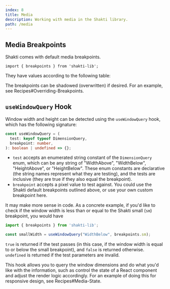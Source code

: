 ```yaml
---
index: 8
title: Media
description: Working with media in the Shakti library.
path: /media
---
```


## Media Breakpoints
Shakti comes with default media breakpoints.

```tsx
import { breakpoints } from 'shakti-lib';
```

They have values according to the following table:

<PropTable colOneTitle="breakpoint" colTwoTitle="value (pixels)" propList={shaktiProps.breakpoints} />

The breakpoints can be shadowed (overwritten) if desired. For an example, see <DocLink to="/recipes#overriding-breakpoints">Recipes#Overriding-Breakpoints</DocLink>.

## <code>useWindowQuery</code> Hook
Window width and height can be detected using the <code>useWindowQuery</code> hook, which has the following signature:

```ts
const useWindowQuery = (
  test: keyof typeof DimensionQuery,
  breakpoint: number,
): boolean | undefined => {};
```

- <code>test</code> accepts an enumerated string constant of the <code>DimensionQuery</code> enum, which can be any string of "WidthAbove", "WidthBelow", "HeightAbove", or "HeightBelow". These enum constants are declarative (the string names represent what they are testing), and the tests are inclusive (they are true if they also equal the breakpoint).
- <code>breakpoint</code> accepts a pixel value to test against. You could use the Shakti default breakpoints outlined above, or use your own custom breakpoint here.

It may make more sense in code. As a concrete example, if you'd like to check if the window width is less than or equal to the Shakti small (<code>sm</code>) breakpoint, you would have

```ts
import { breakpoints } from 'shakti-lib';

const smallWidth = useWindowQuery("WidthBelow", breakpoints.sm);
```

<Text><code>true</code> is returned if the test passes (in this case, if the window width is equal to or below the small breakpoint), and <code>false</code> is returned otherwise. <code>undefined</code> is returned if the test parameters are invalid.</Text>

This hook allows you to query the window dimensions and do what you'd like with the information, such as control the state of a React component and adjust the render logic accordingly. For an example of doing this for responsive design, see <DocLink to="/recipes#media-state">Recipes#Media-State</DocLink>.
